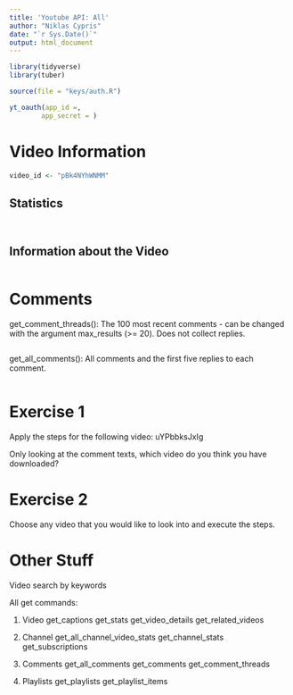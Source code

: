 ```yaml
---
title: 'Youtube API: All'
author: "Niklas Cypris"
date: "`r Sys.Date()`"
output: html_document
---
```


```r
library(tidyverse)
library(tuber)
```

```r
source(file = "keys/auth.R")
```

```r
yt_oauth(app_id =,
        app_secret = )
```


# Video Information

```r
video_id <- "pBk4NYhWNMM"
```

## Statistics

```r

```

```r

```


## Information about the Video

```r

```

# Comments

get_comment_threads():
The 100 most recent comments - can be changed with the argument max_results (>= 20).
Does not collect replies.

```r

```

get_all_comments():
All comments and the first five replies to each comment.

```r

```

# Exercise 1

Apply the steps for the following video: uYPbbksJxIg

Only looking at the comment texts, which video do you think you have downloaded?

# Exercise 2

Choose any video that you would like to look into and execute the steps.


# Other Stuff

Video search by keywords

All get commands:

1. Video
get_captions
get_stats
get_video_details
get_related_videos

2. Channel
get_all_channel_video_stats
get_channel_stats
get_subscriptions

3. Comments
get_all_comments
get_comments
get_comment_threads

4. Playlists
get_playlists
get_playlist_items
